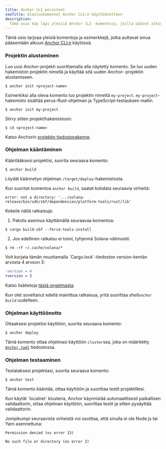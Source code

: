 ```yaml
---
title: Anchor CLI perusteet
seoTitle: Aloituskomennot Anchor CLI:n käyttöönottoon
description:
  Tämä osio käy läpi yleisiä Anchor CLI -komentoja, joilla pääset alkuun.
---
```


Tämä osio tarjoaa yleisiä komentoja ja esimerkkejä, jotka auttavat sinua
pääsemään alkuun [Anchor CLI:n](https://www.anchor-lang.com/docs) käytössä.

<Steps>
<Step>

### Projektin alustaminen

Luo uusi Anchor-projekti suorittamalla alla näytetty komento. Se luo uuden
hakemiston projektin nimellä ja käyttää sitä uuden Anchor- projektin
alustamiseen.

```terminal
$ anchor init <project-name>
```

Esimerkiksi alla oleva komento luo projektin nimeltä `my-project`.
`my-project`-hakemisto sisältää perus-Rust-ohjelman ja TypeScript-testauksen
mallin.

```terminal
$ anchor init my-project
```

Siirry sitten projektihakemistoon:

```terminal
$ cd <project-name>
```

Katso Anchorin
[projektin tiedostorakenne](https://www.anchor-lang.com/docs/quickstart/local#project-file-structure).

</Step>
<Step>

### Ohjelman kääntäminen

Kääntääksesi projektisi, suorita seuraava komento:

```terminal
$ anchor build
```

Löydät käännetyn ohjelman `/target/deploy`-hakemistosta.

<Callout type="warn">

Kun suoritat komentoa `anchor build`, saatat kohdata seuraavia virheitä:

<Accordions>
<Accordion title="error: not a directory">

```
error: not a directory: '.../solana-release/bin/sdk/sbf/dependencies/platform-tools/rust/lib'
```

Kokeile näitä ratkaisuja:

1. Pakota asennus käyttämällä seuraavaa komentoa:

```terminal
$ cargo build-sbf --force-tools-install
```

2. Jos edellinen ratkaisu ei toimi, tyhjennä Solana-välimuisti:

```terminal
$ rm -rf ~/.cache/solana/*
```

</Accordion>

<Accordion title="lock file version 4 requires `-Znext-lockfile-bump">
Voit korjata tämän muuttamalla `Cargo.lock`-tiedoston version-kentän arvosta 4 arvoon 3:

```diff title="Cargo.lock"
-version = 4
+version = 3
```

Katso lisätietoja
[tästä ongelmasta](https://github.com/solana-foundation/anchor/issues/3392).

</Accordion>

</Accordions>

Kun olet soveltanut edellä mainittua ratkaisua, yritä suorittaa
_shell`anchor build`_ uudelleen.

</Callout>

</Step>
<Step>

### Ohjelman käyttöönotto

Ottaaksesi projektisi käyttöön, suorita seuraava komento:

```terminal
$ anchor deploy
```

Tämä komento ottaa ohjelmasi käyttöön `cluster`ssa, joka on määritetty
[`Anchor.toml`](https://www.anchor-lang.com/docs/references/anchor-toml)
tiedostossa.

</Step>
<Step>

### Ohjelman testaaminen

Testataksesi projektiasi, suorita seuraava komento:

```terminal
$ anchor test
```

Tämä komento kääntää, ottaa käyttöön ja suorittaa testit projektillesi.

<Callout>
  Kun käytät `localnet` klusteria, Anchor käynnistää automaattisesti paikallisen
  validaattorin, ottaa ohjelman käyttöön, suorittaa testit ja sitten pysäyttää
  validaattorin.
</Callout>

<Callout type="warn">

Jompikumpi seuraavista virheistä voi osoittaa, että sinulla ei ole Node.js tai
Yarn asennettuna:

```
Permission denied (os error 13)
```

```
No such file or directory (os error 2)
```

</Callout>

</Step>
</Steps>
